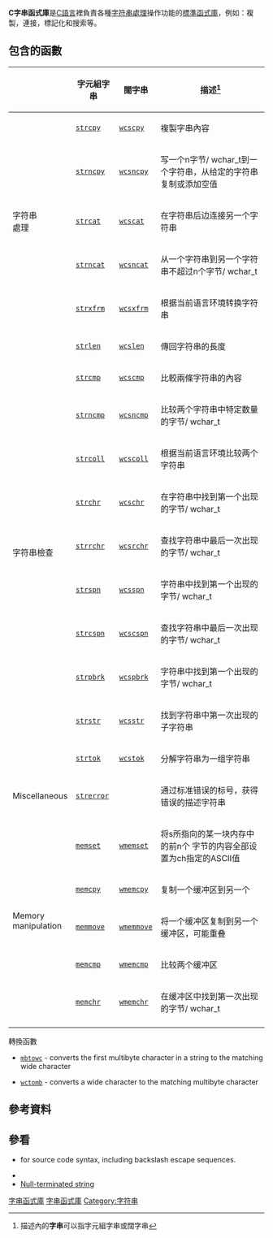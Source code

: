 {{merge to|String.h|time=2011-12-30T04:34:42+00:00}}
'''C字串函式庫'''是[[C語言|C語言]]裡負責各種[[字符串處理|字符串處理]]操作功能的[[C標準函式庫|標準函式庫]]，例如：複製，連接，標記化和搜索等。

== 包含的函數 ==

{| class="wikitable" style="font-size:0.85em"
|-
!
! 字元組字串
! 闊字串
! 描述<ref group="note">描述內的'''字串'''可以指字元組字串或闊字串</ref>
|-
! rowspan=5 | 字符串<br />處理
| {{anchor|strcpy}}<code>[http://en.cppreference.com/w/cpp/string/byte/strcpy strcpy]</code>
| {{anchor|wcscpy}}<code>[http://en.cppreference.com/w/cpp/string/wide/wcscpy wcscpy]</code>
| 複製字串內容
|-
| {{anchor|strncpy}}<code>[http://en.cppreference.com/w/cpp/string/byte/strncpy strncpy]</code>
| {{anchor|wcsncpy}}<code>[http://en.cppreference.com/w/cpp/string/wide/wcsncpy wcsncpy]</code>
| 写一个n字节/ wchar_t到一个字符串，从给定的字符串复制或添加空值
|-
| {{anchor|strcat}}<code>[http://en.cppreference.com/w/cpp/string/byte/strcat strcat]</code>
| {{anchor|wcscat}}<code>[http://en.cppreference.com/w/cpp/string/wide/wcscat wcscat]</code>
| 在字符串后边连接另一个字符串
|-
| {{anchor|strncat}}<code>[http://en.cppreference.com/w/cpp/string/byte/strncat strncat]</code>
| {{anchor|wcsncat}}<code>[http://en.cppreference.com/w/cpp/string/wide/wcsncat wcsncat]</code>
| 从一个字符串到另一个字符串不超过n个字节/ wchar_t
|-
| {{anchor|strxfrm}}<code>[http://en.cppreference.com/w/cpp/string/byte/strxfrm strxfrm]</code>
| {{anchor|wcsxfrm}}<code>[http://en.cppreference.com/w/cpp/string/wide/wcsxfrm wcsxfrm]</code>
| 根据当前语言环境转换字符串
|-
! rowspan=11 | 字符串檢查
| {{anchor|strlen}}<code>[http://en.cppreference.com/w/cpp/string/byte/strlen strlen]</code>
| {{anchor|wcslen}}<code>[http://en.cppreference.com/w/cpp/string/wide/wcslen wcslen]</code>
| 傳回字符串的長度
|-
| {{anchor|strcmp}}<code>[http://en.cppreference.com/w/cpp/string/byte/strcmp strcmp]</code>
| {{anchor|wcscmp}}<code>[http://en.cppreference.com/w/cpp/string/wide/wcscmp wcscmp]</code>
| 比較兩條字符串的內容
|-
| {{anchor|strncmp}}<code>[http://en.cppreference.com/w/cpp/string/byte/strncmp strncmp]</code>
| {{anchor|wcsncmp}}<code>[http://en.cppreference.com/w/cpp/string/wide/wcsncmp wcsncmp]</code>
| 比较两个字符串中特定数量的字节/ wchar_t
|-
| {{anchor|strcoll}}<code>[http://en.cppreference.com/w/cpp/string/byte/strcoll strcoll]</code>
| {{anchor|wcscoll}}<code>[http://en.cppreference.com/w/cpp/string/wide/wcscoll wcscoll]</code>
| 根据当前语言环境比较两个字符串
|-
| {{anchor|strchr}}<code>[http://en.cppreference.com/w/cpp/string/byte/strchr strchr]</code>
| {{anchor|wcschr}}<code>[http://en.cppreference.com/w/cpp/string/wide/wcschr wcschr]</code>
| 在字符串中找到第一个出现的字节/ wchar_t
|-
| {{anchor|strrchr}}<code>[http://en.cppreference.com/w/cpp/string/byte/strrchr strrchr]</code>
| {{anchor|wcsrchr}}<code>[http://en.cppreference.com/w/cpp/string/wide/wcsrchr wcsrchr]</code>
| 查找字符串中最后一次出现的字节/ wchar_t
|-
| {{anchor|strspn}}<code>[http://en.cppreference.com/w/cpp/string/byte/strspn strspn]</code>
| {{anchor|wcsspn}}<code>[http://en.cppreference.com/w/cpp/string/wide/wcsspn wcsspn]</code>
| 字符串中找到第一个出现的字节/ wchar_t
|-
| {{anchor|strcspn}}<code>[http://en.cppreference.com/w/cpp/string/byte/strcspn strcspn]</code>
| {{anchor|wcscspn}}<code>[http://en.cppreference.com/w/cpp/string/wide/wcscspn wcscspn]</code>
| 查找字符串中最后一次出现的字节/ wchar_t
|-
| {{anchor|strpbrk}}<code>[http://en.cppreference.com/w/cpp/string/byte/strpbrk strpbrk]</code>
| {{anchor|wcspbrk}}<code>[http://en.cppreference.com/w/cpp/string/wide/wcspbrk wcspbrk]</code>
| 字符串中找到第一个出现的字节/ wchar_t
|-
| {{anchor|strstr}}<code>[http://en.cppreference.com/w/cpp/string/byte/strstr strstr]</code>
| {{anchor|wcsstr}}<code>[http://en.cppreference.com/w/cpp/string/wide/wcsstr wcsstr]</code>
| 找到字符串中第一次出现的子字符串
|-
| {{anchor|strtok}}<code>[http://en.cppreference.com/w/cpp/string/byte/strtok strtok]</code>
| {{anchor|wcstok}}<code>[http://en.cppreference.com/w/cpp/string/wide/wcstok wcstok]</code>
| 分解字符串为一组字符串
|-
! Miscellaneous
| {{anchor|strerror}}<code>[http://en.cppreference.com/w/cpp/string/byte/strerror strerror]</code>
| {{n/a}}
| 通过标准错误的标号，获得错误的描述字符串
|-
! rowspan=5 | Memory<br>manipulation
|{{anchor|memset}}<code>[http://en.cppreference.com/w/cpp/string/byte/memset memset]</code>
|{{anchor|wmemset}}<code>[http://en.cppreference.com/w/cpp/string/wide/wmemset wmemset]</code>
| 将s所指向的某一块内存中的前n个 字节的内容全部设置为ch指定的ASCII值
|-
|{{anchor|memcpy}}<code>[http://en.cppreference.com/w/cpp/string/byte/memcpy memcpy]</code> 
|{{anchor|wmemcpy}}<code>[http://en.cppreference.com/w/cpp/string/wide/wmemcpy wmemcpy]</code> 
| 复制一个缓冲区到另一个
|-
|{{anchor|memmove}}<code>[http://en.cppreference.com/w/cpp/string/byte/memmove memmove]</code>
|{{anchor|wmemmove}}<code>[http://en.cppreference.com/w/cpp/string/wide/wmemmove wmemmove]</code>
| 将一个缓冲区复制到另一个缓冲区，可能重叠
|-
|{{anchor|memcmp}}<code>[http://en.cppreference.com/w/cpp/string/byte/memcmp memcmp]</code> 
|{{anchor|wmemcmp}}<code>[http://en.cppreference.com/w/cpp/string/wide/wmemcmp wmemcmp]</code> 
| 比较两个缓冲区
|-
|{{anchor|memchr}}<code>[http://en.cppreference.com/w/cpp/string/byte/memchr memchr]</code> 
|{{anchor|wmemchr}}<code>[http://en.cppreference.com/w/cpp/string/wide/wmemchr wmemchr]</code> 
| 在缓冲区中找到第一次出现的字节/ wchar_t
|-
| colspan=4 | <references group="note"/>
|}

; 轉換函數
*{{anchor|mbtowc}}<code>[http://www.cplusplus.com/reference/clibrary/cstdlib/mbtowc mbtowc]</code> - converts the first multibyte character in a string to the matching wide character
*{{anchor|wctomb}}<code>[http://www.cplusplus.com/reference/clibrary/cstdlib/wctomb wctomb]</code> - converts a wide character to the matching multibyte character

== 參考資料 ==
{{reflist}}

== 參看 ==
{{wikibooks|C Programming|Strings|C Programming/Strings}}
* {{link-en|C語言字串語法|C syntax#Strings}} for source code syntax, including backslash escape sequences.
* {{link-en|字串函數|String functions}}
* [[C风格字符串|Null-terminated string]]

[[Category:C語言|字串函式庫]]
[[Category:C標準函式庫|字串函式庫]]
[[Category:字符串|Category:字符串]]